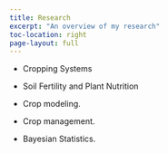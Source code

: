 ```yaml
---
title: Research
excerpt: "An overview of my research"
toc-location: right
page-layout: full
---
```


- Cropping Systems

- Soil Fertility and Plant Nutrition

- Crop modeling.

- Crop management.

- Bayesian Statistics.




